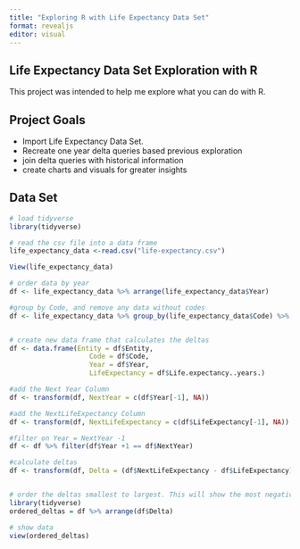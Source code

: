 ```yaml
---
title: "Exploring R with Life Expectancy Data Set"
format: revealjs
editor: visual
---
```


## Life Expectancy Data Set Exploration with R

This project was intended to help me explore what you can do with R.

## Project Goals

-   Import Life Expectancy Data Set.
-   Recreate one year delta queries based previous exploration
-   join delta queries with historical information
-   create charts and visuals for greater insights

## Data Set

```r
# load tidyverse
library(tidyverse)

# read the csv file into a data frame
life_expectancy_data <-read.csv("life-expectancy.csv")

View(life_expectancy_data)

# order data by year
df <- life_expectancy_data %>% arrange(life_expectancy_data$Year)

#group by Code, and remove any data without codes
df <- life_expectancy_data %>% group_by(life_expectancy_data$Code) %>% filter(Code != "") 


# create new data frame that calculates the deltas
df <- data.frame(Entity = df$Entity, 
                    Code = df$Code, 
                    Year = df$Year, 
                    LifeExpectancy = df$Life.expectancy..years.)

#add the Next Year Column
df <- transform(df, NextYear = c(df$Year[-1], NA))

#add the NextLifeExpectancy Column
df <- transform(df, NextLifeExpectancy = c(df$LifeExpectancy[-1], NA))

#filter on Year = NextYear -1
df <- df %>% filter(df$Year +1 == df$NextYear)

#calculate deltas
df <- transform(df, Delta = (df$NextLifeExpectancy - df$LifeExpectancy))


# order the deltas smallest to largest. This will show the most negative number, which is what we are looking for
library(tidyverse)
ordered_deltas = df %>% arrange(df$Delta)

# show data
view(ordered_deltas)

```
